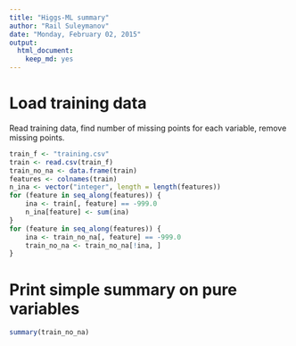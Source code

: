 ```yaml
---
title: "Higgs-ML summary"
author: "Rail Suleymanov"
date: "Monday, February 02, 2015"
output:
  html_document:
    keep_md: yes
---
```


# Load training data
Read training data, find number of missing points for each variable, remove missing points.
```r
train_f <- "training.csv"
train <- read.csv(train_f)
train_no_na <- data.frame(train)
features <- colnames(train)
n_ina <- vector("integer", length = length(features))
for (feature in seq_along(features)) {
    ina <- train[, feature] == -999.0
    n_ina[feature] <- sum(ina)
}
for (feature in seq_along(features)) {
    ina <- train_no_na[, feature] == -999.0
    train_no_na <- train_no_na[!ina, ]
}
```

# Print simple summary on pure variables
```r
summary(train_no_na)
```